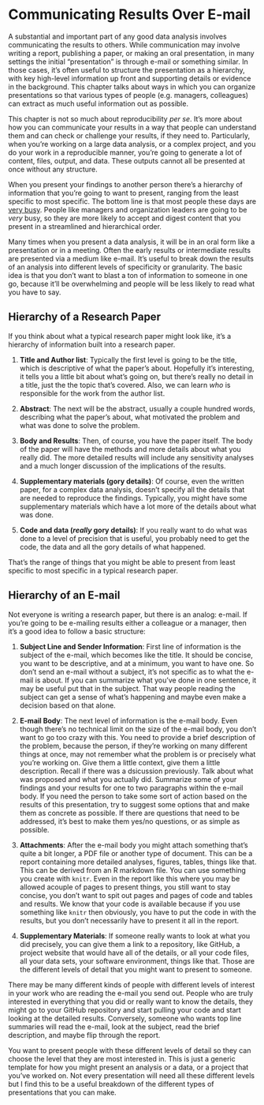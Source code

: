 # Communicating Results Over E-mail

A substantial and important part of any good data analysis involves communicating the results to others. While communication may involve writing a report, publishing a paper, or making an oral presentation, in many settings the initial "presentation" is through e-mail or something similar. In those cases, it’s often useful to structure the presentation as a hierarchy, with key high-level information up front and supporting details or evidence in the background. This chapter talks about ways in which you can organize presentations so that various types of people (e.g. managers, colleagues) can extract as much useful information out as possible.

This chapter is not so much about reproducibility *per se*. It's more about how you can communicate your results in a way that people can understand them and can check or challenge your results, if they need to. Particularly, when you're working on a large data analysis, or a complex project, and you do your work in a reproducible manner, you're going to generate a lot of content, files, output, and data.  These outputs cannot all be presented at once without any structure. 

When you present your findings to another person there's a hierarchy of information that you're going to want to present, ranging from the least specific to most specific. The bottom line is that most people these days are [very busy](http://simplystatistics.org/2011/09/23/getting-email-responses-from-busy-people/). People like managers and organization leaders are going to be *very* busy, so they are more likely to accept and digest content that you present in a streamlined and hierarchical order.

Many times when you present a data analysis, it will be in an oral form like a presentation or in a meeting. Often the early results or intermediate results are presented via a medium like e-mail. It's useful to break down the results of an analysis into different levels of specificity or granularity. The basic idea is that you don't want to blast a ton of information to someone in one go, because it'll be overwhelming and people will be less likely to read what you have to say. 


## Hierarchy of a Research Paper

If you think about what a typical research paper might look like, it's a hierarchy of information built into a research paper. 

1. **Title and Author list**: Typically the first level is going to be the title, which is descriptive of what the paper's about. Hopefully it's interesting, it tells you a little bit about what's going on, but there's really no detail in a title, just the the topic that's covered. Also, we can learn *who* is responsible for the work from the author list.

2. **Abstract**: The next will be the abstract, usually a couple hundred words, describing what the paper's about, what motivated the problem and what was done to solve the problem. 

3. **Body and Results**: Then, of course, you have the paper itself. The body of the paper will have the methods and more details about what you really did. The more detailed results will include any sensitivity analyses and a much longer discussion of the implications of the results. 

4. **Supplementary materials (gory details)**: Of course, even the written paper, for a complex data analysis, doesn't specify all the details that are needed to reproduce the findings. Typically, you might have some supplementary materials which have a lot more of the details about what was done. 

5. **Code and data (*really* gory details)**: If you really want to do what was done to a level of precision that is useful, you probably need to get the code, the data and all the gory details of what happened. 

That's the range of things that you might be able to present from least specific to most specific in a typical research paper. 


## Hierarchy of an E-mail

Not everyone is writing a research paper, but there is an analog: e-mail. If you're going to be e-mailing results either a colleague or a manager, then it's a good idea to follow a basic structure:

1. **Subject Line and Sender Information**: First line of information is the subject of the e-mail, which becomes like the title. It should be concise, you want to be descriptive, and at a minimum, you want to have one. So don't send an e-mail without a subject, it's not specific as to what the e-mail is about. If you can summarize what you've done in one sentence, it may be useful put that in the subject. That way people reading the subject can get a sense of what's happening and maybe even make a decision based on that alone. 

2. **E-mail Body**: The next level of information is the e-mail body. Even though there's no technical limit on the size of the e-mail body, you don't want to go too crazy with this. You need to provide a brief description of the problem, because the person, if they’re working on many different things at once, may not remember what the problem is or precisely what you're working on. Give them a little context, give them a little description. Recall if there was a dsicussion previously. Talk about what was proposed and what you actually did. Summarize some of your findings and your results for one to two paragraphs within the e-mail body. If you need the person to take some sort of action based on the results of this presentation, try to suggest some options that and make them as concrete as possible. If there are questions that need to be addressed, it's best to make them yes/no questions, or as simple as possible. 

3. **Attachments**: After the e-mail body you might attach something that's quite a bit longer, a PDF file or another type of document. This can be a report containing more detailed analyses, figures, tables, things like that. This can be derived from an R markdown file. You can use something you create with `knitr`. Even in the report like this where you may be allowed acouple of pages to present things, you still want to stay concise, you don't want to spit out pages and pages of code and tables and results. We know that your code is available because if you use something like `knitr` then obviously, you have to put the code in with the results, but you don't necessarily have to present it all in the report. 

4. **Supplementary Materials**: If someone really wants to look at what you did precisely, you can give them a link to a repository, like GitHub, a project website that would have all of the details, or all your code files, all your data sets, your software environment, things like that. Those are the different levels of detail that you might want to present to someone. 

There may be many different kinds of people with different levels of interest in your work who are reading the e-mail you send out. People who are truly interested in everything that you did or really want to know the details, they might go to your GitHub repository and start pulling your code and start looking at the detailed results. Conversely, someone who wants top line summaries will read the e-mail, look at the subject, read the brief description, and maybe flip through the report. 

You want to present people with these different levels of detail so they can choose the level that they are most interested in. This is just a generic template for how you might present an analysis or a data, or a project that you've worked on. Not every presentation will need all these different levels but I find this to be a useful breakdown of the different types of presentations that you can make.

